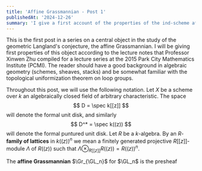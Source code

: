 ```yaml
---
title: 'Affine Grassmannian - Post 1'
publishedAt: '2024-12-26'
summary: 'I give a first account of the properties of the ind-scheme affine Grassmannian following Professor Zhu's notes from PCMI 2015.'
---
```


This is the first post in a series on a central object in the study of the geometric Langland's conjecture, the affine Grassmannian. I will be giving first properties of this object according to the lecture notes that Professor Xinwen Zhu compiled for a lecture series at the 2015 Park City Mathematics Institute (PCMI). The reader should have a good background in algebraic geometry (schemes, sheaves, stacks) and be somewhat familiar with the topological uniformization theorem on loop groups.

Throughout this post, we will use the following notation. Let $X$ be a scheme over $k$ an algebraically closed field of arbitrary characteristic. The space
$$
D = \spec k[[z]]
$$
will denote the formal unit disk, and similarly
$$
D^* = \spec k((z))
$$
will denote the formal puntured unit disk. Let $R$ be a $k$-algebra. By an $R$-**family of lattices** in $k((z))^n$ we mean a finitely generated projective $R[[z]]$-module $\Lambda$ of $R((z))$ such that $\Lambda \otimes_{R[[z]]} R((z)) = R((z))^n$. 

The **affine Grassmannian** $\Gr_{\GL_n}$ for $\GL_n$ is the presheaf 